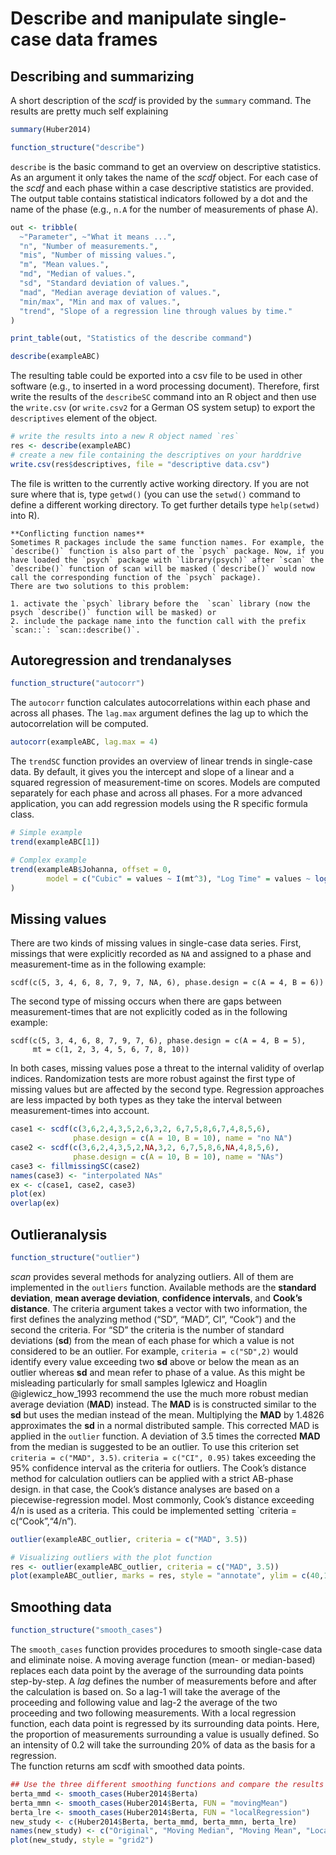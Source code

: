 # Describe and manipulate single-case data frames

## Describing and summarizing

A short description of the *scdf* is provided by the `summary` command. The results are pretty much self explaining

```r
summary(Huber2014)
```

```r
function_structure("describe")
```

`describe` is the basic command to get an overview on descriptive statistics. As an argument it only takes the name of the *scdf* object. For each case of the *scdf* and each phase within a case descriptive statistics are provided. The output table contains statistical indicators followed by a dot and the name of the phase (e.g., `n.A` for the number of measurements of phase A).

```r
out <- tribble(
  ~"Parameter", ~"What it means ...",
  "n", "Number of measurements.",
  "mis", "Number of missing values.",
  "m", "Mean values.",
  "md", "Median of values.",
  "sd", "Standard deviation of values.",
  "mad", "Median average deviation of values.",
  "min/max", "Min and max of values.",
  "trend", "Slope of a regression line through values by time."
)

print_table(out, "Statistics of the describe command")

```

```r
describe(exampleABC)
```

The resulting table could be exported into a csv file to be used in other software (e.g., to inserted in a word processing document). Therefore, first write the results of the `describeSC` command into an R object and then use the `write.csv` (or `write.csv2` for a German OS system setup) to export the `descriptives` element of the object.

```r
# write the results into a new R object named `res`
res <- describe(exampleABC)
# create a new file containing the descriptives on your harddrive
write.csv(res$descriptives, file = "descriptive data.csv")
```

The file is written to the currently active working directory. If you are not sure where that is, type `getwd()` (you can use the `setwd()` command to define a different working directory. To get further details type `help(setwd)` into R).

```block
**Conflicting function names**  
Sometimes R packages include the same function names. For example, the `describe()` function is also part of the `psych` package. Now, if you have loaded the `psych` package with `library(psych)` after `scan` the `describe()` function of scan will be masked (`describe()` would now call the corresponding function of the `psych` package).  
There are two solutions to this problem: 

1. activate the `psych` library before the  `scan` library (now the psych `describe()` function will be masked) or 
2. include the package name into the function call with the prefix `scan::`: `scan::describe()`.

```

## Autoregression and trendanalyses

```r
function_structure("autocorr")
```

The `autocorr` function calculates autocorrelations within each phase and across all phases. The `lag.max` argument defines the lag up to which the autocorrelation will be computed. 

```r
autocorr(exampleABC, lag.max = 4)
```

The `trendSC` function provides an overview of linear trends in single-case data. By default, it gives you the intercept and slope of a linear and a squared regression of measurement-time on scores. Models are computed separately for each phase and across all phases. For a more advanced application, you can add regression models using the R specific formula class.


```r
# Simple example
trend(exampleABC[1])

# Complex example
trend(exampleAB$Johanna, offset = 0, 
        model = c("Cubic" = values ~ I(mt^3), "Log Time" = values ~ log(mt))
)
```

## Missing values

There are two kinds of missing values in single-case data series. First, missings that were explicitly recorded as `NA` and assigned to a phase and measurement-time as in the following example:

```
scdf(c(5, 3, 4, 6, 8, 7, 9, 7, NA, 6), phase.design = c(A = 4, B = 6))
```

The second type of missing occurs when there are gaps between measurement-times that are not explicitly coded as in the following example:

```
scdf(c(5, 3, 4, 6, 8, 7, 9, 7, 6), phase.design = c(A = 4, B = 5), 
     mt = c(1, 2, 3, 4, 5, 6, 7, 8, 10))
```

In both cases, missing values pose a threat to the internal validity of overlap indices. Randomization tests are more robust against the first type of missing values but are affected by the second type. Regression approaches are less impacted by both types as they take the interval between measurement-times into account.  

```r
case1 <- scdf(c(3,6,2,4,3,5,2,6,3,2, 6,7,5,8,6,7,4,8,5,6), 
              phase.design = c(A = 10, B = 10), name = "no NA")
case2 <- scdf(c(3,6,2,4,3,5,2,NA,3,2, 6,7,5,8,6,NA,4,8,5,6), 
              phase.design = c(A = 10, B = 10), name = "NAs")
case3 <- fillmissingSC(case2)
names(case3) <- "interpolated NAs"
ex <- c(case1, case2, case3)
plot(ex)
overlap(ex)
```

## Outlieranalysis

```r
function_structure("outlier")
```

*scan* provides several methods for analyzing outliers. All of them are implemented in the `outliers` function. Available methods are the __standard deviation__, __mean average deviation__, __confidence intervals__, and __Cook's distance__. The criteria argument takes a vector with two information, the first defines the analyzing method ("SD", "MAD", CI", "Cook") and the second the criteria. For "SD" the criteria is the number of standard deviations (__sd__) from the mean of each phase for which a value is not considered to be an outlier. For example, `criteria = c("SD",2)` would identify every value exceeding two __sd__ above or below the mean as an outlier whereas __sd__ and mean refer to phase of a value. As this might be misleading particularly for small samples Iglewicz and Hoaglin @iglewicz_how_1993 recommend the use the much more robust median average deviation (__MAD__) instead. The __MAD__ is is constructed similar to the __sd__ but uses the median instead of the mean. Multiplying the __MAD__ by 1.4826 approximates the __sd__ in a normal distributed sample. This corrected MAD is applied in the `outlier` function. A deviation of 3.5 times the corrected __MAD__ from the median is suggested to be an outlier. To use this criterion set `criteria = c("MAD", 3.5)`. `criteria = c("CI", 0.95)` takes exceeding the 95% confidence interval as the criteria for outliers. The Cook's distance method for calculation outliers can be applied with a strict AB-phase design. in that case, the Cook's distance analyses are based on a piecewise-regression model. Most commonly, Cook's distance exceeding 4/n is used as a criteria. This could be implemented setting `criteria = c("Cook","4/n").

```r
outlier(exampleABC_outlier, criteria = c("MAD", 3.5))

# Visualizing outliers with the plot function
res <- outlier(exampleABC_outlier, criteria = c("MAD", 3.5))
plot(exampleABC_outlier, marks = res, style = "annotate", ylim = c(40,160))
```

## Smoothing data

```r
function_structure("smooth_cases")
```

The `smooth_cases` function provides procedures to smooth single-case data and eliminate noise. A moving average function (mean- or median-based) replaces each data point by the average of the surrounding data points step-by-step. A *lag* defines the number of measurements before and after the calculation is based on. So a lag-1 will take the average of the proceeding and following value and lag-2 the average of the two proceeding and two following measurements. With a local regression function, each data point is regressed by its surrounding data points. Here, the proportion of measurements surrounding a value is usually defined. So an intensity of 0.2 will take the surrounding 20% of data as the basis for a regression.  
The function returns am scdf with smoothed data points.

```r
## Use the three different smoothing functions and compare the results
berta_mmd <- smooth_cases(Huber2014$Berta)
berta_mmn <- smooth_cases(Huber2014$Berta, FUN = "movingMean")
berta_lre <- smooth_cases(Huber2014$Berta, FUN = "localRegression")
new_study <- c(Huber2014$Berta, berta_mmd, berta_mmn, berta_lre)
names(new_study) <- c("Original", "Moving Median", "Moving Mean", "Local Regression")
plot(new_study, style = "grid2")
```
